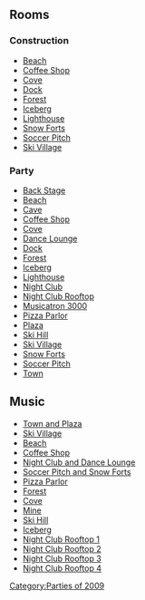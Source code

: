 

==Rooms==
===Construction===
*[http://archives.clubpenguinwiki.info/swf.cpcheats.info/rooms/2009/music_jam_july_2009/construction/beach.swf Beach]
*[http://archives.clubpenguinwiki.info/swf.cpcheats.info/rooms/2009/music_jam_july_2009/construction/coffee.swf Coffee Shop]
*[http://archives.clubpenguinwiki.info/swf.cpcheats.info/rooms/2009/music_jam_july_2009/construction/cove.swf Cove]
*[http://archives.clubpenguinwiki.info/swf.cpcheats.info/rooms/2009/music_jam_july_2009/construction/dock.swf Dock]
*[http://archives.clubpenguinwiki.info/swf.cpcheats.info/rooms/2009/music_jam_july_2009/construction/forest.swf Forest]
*[http://archives.clubpenguinwiki.info/swf.cpcheats.info/rooms/2009/music_jam_july_2009/construction/berg.swf Iceberg]
*[http://archives.clubpenguinwiki.info/swf.cpcheats.info/rooms/2009/music_jam_july_2009/construction/light.swf Lighthouse]
*[http://archives.clubpenguinwiki.info/swf.cpcheats.info/rooms/2009/music_jam_july_2009/construction/forts.swf Snow Forts]
*[http://archives.clubpenguinwiki.info/swf.cpcheats.info/rooms/2009/music_jam_july_2009/construction/rink.swf Soccer Pitch]
*[http://archives.clubpenguinwiki.info/swf.cpcheats.info/rooms/2009/music_jam_july_2009/construction/village.swf Ski Village]

===Party===
*[http://archives.clubpenguinwiki.info/swf.cpcheats.info/rooms/2009/music_jam_july_2009/party3.swf Back Stage]
*[http://archives.clubpenguinwiki.info/swf.cpcheats.info/rooms/2009/music_jam_july_2009/beach.swf Beach]
*[http://archives.clubpenguinwiki.info/swf.cpcheats.info/rooms/2009/music_jam_july_2009/cave.swf Cave]
*[http://archives.clubpenguinwiki.info/swf.cpcheats.info/rooms/2009/music_jam_july_2009/coffee.swf Coffee Shop]
*[http://archives.clubpenguinwiki.info/swf.cpcheats.info/rooms/2009/music_jam_july_2009/cove.swf Cove]
*[http://archives.clubpenguinwiki.info/swf.cpcheats.info/rooms/2009/music_jam_july_2009/lounge.swf Dance Lounge]
*[http://archives.clubpenguinwiki.info/swf.cpcheats.info/rooms/2009/music_jam_july_2009/dock.swf Dock]
*[http://archives.clubpenguinwiki.info/swf.cpcheats.info/rooms/2009/music_jam_july_2009/forest.swf Forest]
*[http://archives.clubpenguinwiki.info/swf.cpcheats.info/rooms/2009/music_jam_july_2009/berg.swf Iceberg]
*[http://archives.clubpenguinwiki.info/swf.cpcheats.info/rooms/2009/music_jam_july_2009/light.swf Lighthouse]
*[http://archives.clubpenguinwiki.info/swf.cpcheats.info/rooms/2009/music_jam_july_2009/dance.swf Night Club]
*[[Media:RoomsParty2-MusicJam2009.swf|Night Club Rooftop]]
*[http://archives.clubpenguinwiki.info/swf.cpcheats.info/rooms/2009/music_jam_july_2009/party.swf Musicatron 3000]
*[http://archives.clubpenguinwiki.info/swf.cpcheats.info/rooms/2009/music_jam_july_2009/pizza.swf Pizza Parlor]
*[http://archives.clubpenguinwiki.info/swf.cpcheats.info/rooms/2009/music_jam_july_2009/plaza.swf Plaza]
*[http://archives.clubpenguinwiki.info/swf.cpcheats.info/rooms/2009/music_jam_july_2009/mtn.swf Ski Hill]
*[http://archives.clubpenguinwiki.info/swf.cpcheats.info/rooms/2009/music_jam_july_2009/village.swf Ski Village]
*[http://archives.clubpenguinwiki.info/swf.cpcheats.info/rooms/2009/music_jam_july_2009/forts.swf Snow Forts]
*[http://archives.clubpenguinwiki.info/swf.cpcheats.info/rooms/2009/music_jam_july_2009/rink.swf Soccer Pitch]
*[http://archives.clubpenguinwiki.info/swf.cpcheats.info/rooms/2009/music_jam_july_2009/town.swf Town]

==Music==
*[[Media:Music271.swf|Town and Plaza]]
*[[Media:Music245.swf|Ski Village]]
*[[Media:Music243.swf|Beach]]
*[[Media:Music241.swf|Coffee Shop]]
*[[Media:Music242.swf|Night Club and Dance Lounge]]
*[[Media:Music240.swf|Soccer Pitch and Snow Forts]]
*[[Media:Music210.swf|Pizza Parlor]]
*[[Media:Music246.swf|Forest]]
*[[Media:Music276.swf|Cove]]
*[[Media:Music247.swf|Mine]]
*[[Media:Music232.swf|Ski Hill]]
*[[Media:Music244.swf|Iceberg]]
*[[Media:Music249.swf|Night Club Rooftop 1]]
*[[Media:Music272.swf|Night Club Rooftop 2]]
*[[Media:Music258.swf|Night Club Rooftop 3]]
*[[Media:Music275.swf|Night Club Rooftop 4]]
{{Parties}}

[[Category:Parties of 2009]]